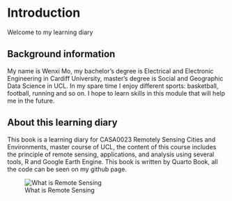 


# Introduction {.unnumbered}

Welcome to my learning diary

## Background information

My name is Wenxi Mo, my bachelor's degree is Electrical and Electronic Engineering in Cardiff University, master's degree is Social and Geographic Data Science in UCL. In my spare time I enjoy different sports: basketball, football, running and so on. I hope to learn skills in this module that will help me in the future.

## About this learning diary

This book is a learning diary for CASA0023 Remotely Sensing Cities and Environments, master course of UCL, the content of this course includes the principle of remote sensing, applications, and analysis using several tools, R and Google Earth Engine. This book is written by Quarto Book, all the code can be seen on my github page.

![What is Remote Sensing](docs/image/remote.jpg)

